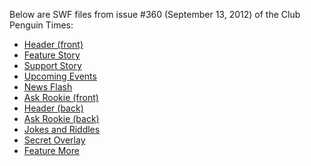 Below are SWF files from issue #360 (September 13, 2012) of the Club Penguin Times:

*[[Media:News360HeaderFront.swf|Header (front)]]
*[[Media:News360FeatureStory.swf|Feature Story]]
*[[Media:News360SupportStory.swf|Support Story]]
*[[Media:News360UpcomingEvents.swf|Upcoming Events]]
*[[Media:News360NewsFlash.swf|News Flash]]
*[[Media:News360AskAuntArcticFront.swf|Ask Rookie (front)]]
*[[Media:News360HeaderBack.swf|Header (back)]]
*[[Media:News360AskAuntArcticBack.swf|Ask Rookie (back)]]
*[[Media:News360JokesAndRiddles.swf|Jokes and Riddles]]
*[[Media:News360SecretOverlay.swf|Secret Overlay]]
*[[Media:News360FeatureMore.swf|Feature More]]